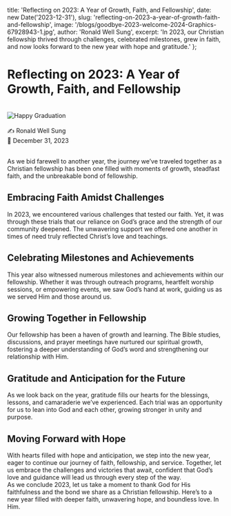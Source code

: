   title: 'Reflecting on 2023: A Year of Growth, Faith, and Fellowship',
  date: new Date('2023-12-31'),
  slug: 'reflecting-on-2023-a-year-of-growth-faith-and-fellowship',
  image: '/blogs/goodbye-2023-welcome-2024-Graphics-67928943-1.jpg',
  author: 'Ronald Well Sung',
  excerpt: 'In 2023, our Christian fellowship thrived through challenges, celebrated milestones, grew in faith, and now looks forward to the new year with hope and gratitude.'
};


<h1 className="font-bold">Reflecting on 2023: A Year of Growth, Faith, and Fellowship </h1>

<br />
<div>
  <img className="mx-auto block" src="/blogs/goodbye-2023-welcome-2024-Graphics-67928943-1.jpg" alt="Happy Graduation" />
</div>

<br />

<div style={{ overflow: 'hidden' }}>
  <div style={{ float: 'left' }}>
    ✍️ Ronald Well Sung
  </div>
  <div style={{ float: 'right' }}>
    📅 December 31, 2023
  </div>
</div>
<br />

As we bid farewell to another year, the journey we’ve traveled together as a Christian fellowship has been one filled with moments of growth, steadfast faith, and the unbreakable bond of fellowship.
<br />
<h2 className="font-bold"> Embracing Faith Amidst Challenges </h2>

In 2023, we encountered various challenges that tested our faith. Yet, it was through these trials that our reliance on God’s grace and the strength of our community deepened. The unwavering support we offered one another in times of need truly reflected Christ’s love and teachings.
<br />
<h2 className="font-bold"> Celebrating Milestones and Achievements </h2>

This year also witnessed numerous milestones and achievements within our fellowship. Whether it was through outreach programs, heartfelt worship sessions, or empowering events, we saw God’s hand at work, guiding us as we served Him and those around us.
<br />
<h2 className="font-bold">Growing Together in Fellowship </h2>

Our fellowship has been a haven of growth and learning. The Bible studies, discussions, and prayer meetings have nurtured our spiritual growth, fostering a deeper understanding of God’s word and strengthening our relationship with Him.
<br />
<h2 className="font-bold"> Gratitude and Anticipation for the Future </h2>

As we look back on the year, gratitude fills our hearts for the blessings, lessons, and camaraderie we’ve experienced. Each trial was an opportunity for us to lean into God and each other, growing stronger in unity and purpose.
<br />
<h2 className="font-bold"> Moving Forward with Hope </h2>

With hearts filled with hope and anticipation, we step into the new year, eager to continue our journey of faith, fellowship, and service. Together, let us embrace the challenges and victories that await, confident that God’s love and guidance will lead us through every step of the way.
<br />
As we conclude 2023, let us take a moment to thank God for His faithfulness and the bond we share as a Christian fellowship. Here’s to a new year filled with deeper faith, unwavering hope, and boundless love. In Him.

